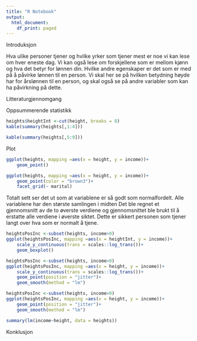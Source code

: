 ```yaml
---
title: "R Notebook"
output:
  html_document:
    df_print: paged
---
```


Introduksjon

Hva ulike personer tjener og hvilke yrker som tjener mest er noe vi kan lese om hver eneste dag. Vi kan også lese om forskjellene som er mellom kjønn og hva det betyr for lønnen din. Hvilke andre egenskaper er det som er med på å påvirke lønnen til en person. Vi skal her se på hvilken betydning høyde har for årslønnen til en person, og skal også se på andre variabler som kan ha påvirkning på dette. 

Litteraturgjennomgang 


Oppsummerende statistikk
```r
heights$heightInt <-cut(height, breaks = 8)
kable(summary(heights[,1:4]))
```
```r
kable(summary(heights[,5:9]))
```
Plot
```r
ggplot(heights, mapping =aes(x = height, y = income))+
    geom_point()
```
```r
ggplot(heights, mapping =aes(x = height, y = income))+
    geom_point(color = "brown3")+
    facet_grid(~ marital)
```
Totalt sett ser det ut som at variablene er så godt som normalfordelt. Alle variablene har den største samlingen i midten 
Det ble regnet et gjennomsnitt av de to øverste verdiene og gjennomsnittet ble brukt til å erstatte alle verdiene i øverste siktet. Dette er sikkert personen som tjener langt over hva som er normalt å tjene. 

```r
heightsPosInc <-subset(heights, income>0)
ggplot(heightsPosInc, mapping =aes(x = heightInt, y = income))+
    scale_y_continuous(trans = scales::log_trans())+
    geom_boxplot()
```

```r
heightsPosInc <-subset(heights, income>0)
ggplot(heightsPosInc, mapping =aes(x = height, y = income))+
    scale_y_continuous(trans = scales::log_trans())+
    geom_point(position = "jitter")+
    geom_smooth(method = "lm")
```

```r
heightsPosInc <-subset(heights, income>0)
ggplot(heightsPosInc, mapping =aes(x = height, y = income))+
    geom_point(position = "jitter")+
    geom_smooth(method = "lm")
```


```r
summary(lm(income~height, data = heights))
```

Konklusjon
